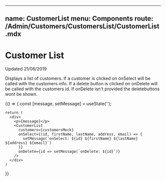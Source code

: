 
---
name: CustomerList
menu: Components
route: /Admin/Customers/CustomersList/CustomerList.mdx
---

# Customer List

Updated 21/06/2019

Displays a list of customers. If a customer is clicked on
onSelect will be called with the customers info. If a delete
button is clicked on onDelete will be called with the customers
id. If onDelete isn't provided the deletebuttons wont be shown.

<Props of={CustomerList} />

<Playground>
  {() => {
    const [message, setMessage] = useState('');

    return (
      <div>
        <p>{message}</p>
        <CustomerList
          customers={customersMock}
          onSelect={(id, firstName, lastName, address, email) => {
            setMessage(`onSelect: ${id} ${firstName} ${lastName} ${address} ${email}`)
          }}
          onDelete={id => setMessage(`onDelete: ${id}`)}
        />
      </div>
    )
  }}
</Playground>